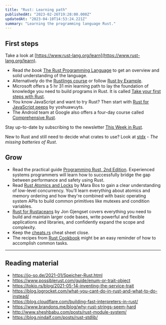 ```yaml
---
title: "Rust: Learning path"
publishedAt: "2023-02-26T19:28:00.000Z"
updatedAt: "2023-04-10T14:53:24.221Z"
summary: "Learning the programming language Rust."
---
```


## First steps

Take a look at [https://www.rust-lang.org/learn](https://www.rust-lang.org/learn).

- Read _the book_ [The Rust Programming Language](https://doc.rust-lang.org/book/) to get an overview and solid understanding of the language.
- Alternatively do the [Rustlings course](https://github.com/rust-lang/rustlings/) or follow [Rust by Example](https://doc.rust-lang.org/stable/rust-by-example/).
- Microsoft offers a 5 hr 31 min learning path to lay the foundation of knowledge you need to build programs in Rust. It is called [Take your first steps with Rust](https://learn.microsoft.com/en-us/training/paths/rust-first-steps/).
- You know JavaScript and want to try Rust? Then start with [Rust for JavaScript peeps](https://github.com/yoshuawuyts/rust-for-js-peeps) by yoshuawuyts.
- The Android team at Google also offers a four-day course called [Comprehensive Rust](https://github.com/google/comprehensive-rust).

Stay up-to-date by subscribing to the newsletter [This Week in Rust](https://this-week-in-rust.org/).

New to Rust and still need to decide what crates to use? Look at [stdx](https://github.com/brson/stdx) _- The missing batteries of Rust_.

## Grow

- Read the practical guide [Programming Rust, 2nd Edition](https://www.oreilly.com/library/view/programming-rust-2nd/9781492052586/). Experienced systems programmers will learn how to successfully bridge the gap between performance and safety using Rust.
- Read [Rust Atomics and Locks](https://marabos.nl/atomics/) by Mara Bos to gain a clear understanding of low-level concurrency. You’ll learn everything about atomics and memory ordering and how they're combined with basic operating system APIs to build common primitives like mutexes and condition variables.
- [Rust for Rustaceans](https://rust-for-rustaceans.com/) by Jon Gjengset covers everything you need to build and maintain larger code bases, write powerful and flexible applications and libraries, and confidently expand the scope and complexity.
- Keep the [cheats.rs](https://cheats.rs/) cheat sheet close.
- The recipes from [Rust Cookbook](https://rust-lang-nursery.github.io/rust-cookbook/) might be an easy reminder of how to accomplish common tasks.

---

## Reading material

- https://jo-so.de/2021-01/Speicher-Rust.html
- https://www.possiblerust.com/guide/enum-or-trait-object
- https://tokio.rs/blog/2021-05-14-inventing-the-service-trait
- https://blog.logrocket.com/what-you-cant-do-in-rust-and-what-to-do-instead/
- https://blog.cloudflare.com/building-fast-interpreters-in-rust/
- https://www.brandons.me/blog/why-rust-strings-seem-hard
- http://www.sheshbabu.com/posts/rust-module-system/
- https://blog.nindalf.com/posts/rust-stdlib/
